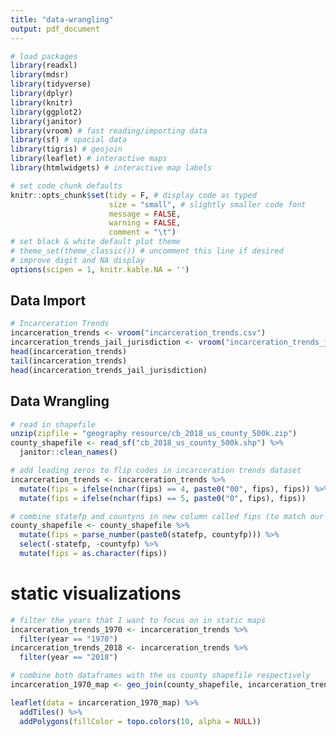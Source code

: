```yaml
---
title: "data-wrangling"
output: pdf_document
---
```


```r
# load packages
library(readxl)
library(mdsr)
library(tidyverse)
library(dplyr)
library(knitr)
library(ggplot2)
library(janitor)
library(vroom) # fast reading/importing data
library(sf) # spacial data
library(tigris) # geojoin
library(leaflet) # interactive maps
library(htmlwidgets) # interactive map labels

# set code chunk defaults
knitr::opts_chunk$set(tidy = F, # display code as typed
                      size = "small", # slightly smaller code font
                      message = FALSE,
                      warning = FALSE,
                      comment = "\t") 
# set black & white default plot theme 
# theme_set(theme_classic()) # uncomment this line if desired
# improve digit and NA display 
options(scipen = 1, knitr.kable.NA = '')
```

## Data Import

```r
# Incarceration Trends
incarceration_trends <- vroom("incarceration_trends.csv")
incarceration_trends_jail_jurisdiction <- vroom("incarceration_trends_jail_jurisdiction.csv")
head(incarceration_trends)
tail(incarceration_trends)
head(incarceration_trends_jail_jurisdiction)
```
## Data Wrangling

```r
# read in shapefile
unzip(zipfile = "geography resource/cb_2018_us_county_500k.zip")
county_shapefile <- read_sf("cb_2018_us_county_500k.shp") %>%
  janitor::clean_names() 

# add leading zeros to flip codes in incarceration trends dataset
incarceration_trends <- incarceration_trends %>%
  mutate(fips = ifelse(nchar(fips) == 4, paste0("00", fips), fips)) %>%
  mutate(fips = ifelse(nchar(fips) == 5, paste0("0", fips), fips))

# combine statefp and countyns in new column called fips (to match our incarceration trends data)
county_shapefile <- county_shapefile %>%
  mutate(fips = parse_number(paste0(statefp, countyfp))) %>%
  select(-statefp, -countyfp) %>%
  mutate(fips = as.character(fips))
```

# static visualizations
```r
# filter the years that I want to focus on in static maps
incarceration_trends_1970 <- incarceration_trends %>%
  filter(year == "1970")
incarceration_trends_2018 <- incarceration_trends %>%
  filter(year == "2018")

# combine both dataframes with the us county shapefile respectively
incarceration_1970_map <- geo_join(county_shapefile, incarceration_trends_1970, 'fips', 'fips', how = "left")

leaflet(data = incarceration_1970_map) %>% 
  addTiles() %>%
  addPolygons(fillColor = topo.colors(10, alpha = NULL))
```
